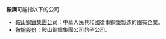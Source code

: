 '''鞍鋼'''可能指以下的公司：
*[[鞍山鋼鐵集團公司|鞍山鋼鐵集團公司]]：中華人民共和國從事鋼鐵製造的國有企業。
*[[鞍鋼股份|鞍鋼股份]]：鞍山鋼鐵集團公司的子公司。
{{disambig|Cat=二字组织机构消歧义}}